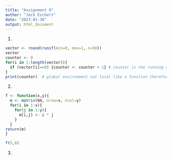 ```yaml
---
title: "Assignment 9"
author: "Jack Eschert"
date: "2023-01-30"
output: html_document
---
```

1. 
```r
vector <- round(runif(min=0, max=1, n=50))
vector
counter <- 0
for(i in 1:length(vector)){
  if (vector[i]==0) {counter <- counter + 1} # counter is the running count of zero
}
print(counter)  # global environment not local like a function therefore use print() rather than return() 
```
2. 
```r
f <- function(x,y){
  m <- matrix(NA, nrow=x, ncol=y)
  for(i in 1:x){
    for(j in 1:y){
      m[i,j] <- i * j
    }
  }
return(m)
}

f(5,6)
```
3.
```r

```

